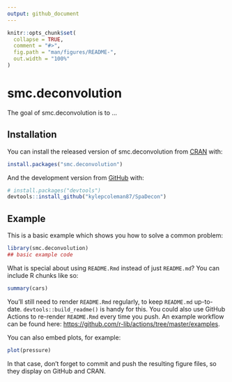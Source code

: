 ```yaml
---
output: github_document
---
```


<!-- README.md is generated from README.Rmd. Please edit that file -->

```r
knitr::opts_chunk$set(
  collapse = TRUE,
  comment = "#>",
  fig.path = "man/figures/README-",
  out.width = "100%"
)
```

# smc.deconvolution

<!-- badges: start -->
<!-- badges: end -->

The goal of smc.deconvolution is to ...

## Installation

You can install the released version of smc.deconvolution from [CRAN](https://CRAN.R-project.org) with:

``` r
install.packages("smc.deconvolution")
```

And the development version from [GitHub](https://github.com/) with:

``` r
# install.packages("devtools")
devtools::install_github("kylepcoleman87/SpaDecon")
```
## Example

This is a basic example which shows you how to solve a common problem:

```r
library(smc.deconvolution)
## basic example code
```

What is special about using `README.Rmd` instead of just `README.md`? You can include R chunks like so:

```r
summary(cars)
```

You'll still need to render `README.Rmd` regularly, to keep `README.md` up-to-date. `devtools::build_readme()` is handy for this. You could also use GitHub Actions to re-render `README.Rmd` every time you push. An example workflow can be found here: <https://github.com/r-lib/actions/tree/master/examples>.

You can also embed plots, for example:

```r
plot(pressure)
```

In that case, don't forget to commit and push the resulting figure files, so they display on GitHub and CRAN.

